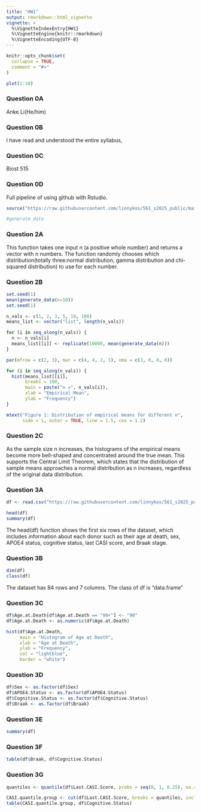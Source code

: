 ```yaml
---
title: "HW1"
output: rmarkdown::html_vignette
vignette: >
  %\VignetteIndexEntry{HW1}
  %\VignetteEngine{knitr::rmarkdown}
  %\VignetteEncoding{UTF-8}
---
```



```r
knitr::opts_chunk$set(
  collapse = TRUE,
  comment = "#>"
)
```

```r
plot(1:10)
```



### Question 0A

Anke Li(He/him)

### Question 0B

I have read and understood the entire syllabus,

### Question 0C

Biost 515 

### Question 0D

Full pipeline of using github with Rstudio.

```r
source("https://raw.githubusercontent.com/linnykos/561_s2025_public/main/HW1_files/generate_data.R")

#generate_data
```

### Question 2A

This function takes one input n (a positive whole number) and returns a vector with n numbers. The function randomly chooses which distribution(totally three:normal distribution, gamma distribution and chi-squared distribution) to use for each number.

### Question 2B

```r
set.seed(1)
mean(generate_data(n=10))
set.seed(1)

n_vals <- c(1, 2, 3, 5, 10, 100)
means_list <- vector("list", length(n_vals))

for (i in seq_along(n_vals)) {
  n <- n_vals[i]
  means_list[[i]] <- replicate(10000, mean(generate_data(n)))
}

par(mfrow = c(2, 3), mar = c(4, 4, 2, 1), oma = c(3, 0, 0, 0)) 

for (i in seq_along(n_vals)) {
  hist(means_list[[i]],
       breaks = 100,
       main = paste("n =", n_vals[i]),
       xlab = "Empirical Mean",
       ylab = "Frequency")
}

mtext("Figure 1: Distribution of empirical means for different n", 
      side = 1, outer = TRUE, line = 1.5, cex = 1.2)

```

### Question 2C

As the sample size n increases, the histograms of the empirical means become more bell-shaped and concentrated around the true mean. This supports the Central Limit Theorem, which states that the distribution of sample means approaches a normal distribution as n increases, regardless of the original data distribution.

### Question 3A

```r
df <- read.csv("https://raw.githubusercontent.com/linnykos/561_s2025_public/main/HW1_files/sea-ad.csv")

head(df)
summary(df)

```

The head(df) function shows the first six rows of the dataset, which includes information about each donor such as their age at death, sex, APOE4 status, cognitive status, last CASI score, and Braak stage.

### Question 3B

```r
dim(df)    
class(df) 

```

The dataset has 84 rows and 7 columns. The class of df is "data.frame"

### Question 3C

```r

df$Age.at.Death[df$Age.at.Death == "90+"] <- "90"
df$Age.at.Death <- as.numeric(df$Age.at.Death)

hist(df$Age.at.Death,
     main = "Histogram of Age at Death",
     xlab = "Age at Death",
     ylab = "Frequency",
     col = "lightblue",
     border = "white")


```

### Question 3D

```r
df$Sex <- as.factor(df$Sex)
df$APOE4.Status <- as.factor(df$APOE4.Status)
df$Cognitive.Status <- as.factor(df$Cognitive.Status)
df$Braak <- as.factor(df$Braak)

```

### Question 3E

```r
summary(df)
```

### Question 3F

```r
table(df$Braak, df$Cognitive.Status)

```

### Question 3G

```r
quantiles <- quantile(df$Last.CASI.Score, probs = seq(0, 1, 0.25), na.rm = TRUE)

CASI.quantile.group <- cut(df$Last.CASI.Score, breaks = quantiles, include.lowest = TRUE)
table(CASI.quantile.group, df$Cognitive.Status)

```
